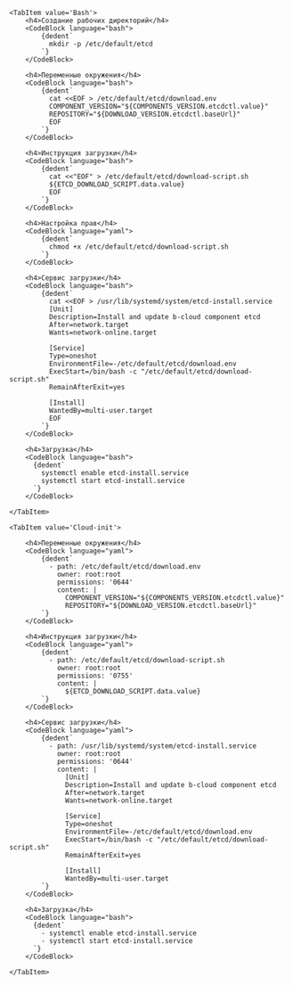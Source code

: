 



<Tabs groupId="install-type">

    <TabItem value='Bash'>
        <h4>Создание рабочих директорий</h4>
        <CodeBlock language="bash">
            {dedent`
              mkdir -p /etc/default/etcd
            `}
        </CodeBlock>

        <h4>Переменные окружения</h4>
        <CodeBlock language="bash">
            {dedent`
              cat <<EOF > /etc/default/etcd/download.env
              COMPONENT_VERSION="${COMPONENTS_VERSION.etcdctl.value}"
              REPOSITORY="${DOWNLOAD_VERSION.etcdctl.baseUrl}"
              EOF
            `}
        </CodeBlock>

        <h4>Инструкция загрузки</h4>
        <CodeBlock language="bash">
            {dedent`
              cat <<"EOF" > /etc/default/etcd/download-script.sh
              ${ETCD_DOWNLOAD_SCRIPT.data.value}
              EOF
            `}
        </CodeBlock>

        <h4>Настройка прав</h4>
        <CodeBlock language="yaml">
            {dedent`
              chmod +x /etc/default/etcd/download-script.sh
            `}
        </CodeBlock>

        <h4>Сервис загрузки</h4>
        <CodeBlock language="bash">
            {dedent`
              cat <<EOF > /usr/lib/systemd/system/etcd-install.service
              [Unit]
              Description=Install and update b-cloud component etcd
              After=network.target
              Wants=network-online.target

              [Service]
              Type=oneshot
              EnvironmentFile=-/etc/default/etcd/download.env
              ExecStart=/bin/bash -c "/etc/default/etcd/download-script.sh"
              RemainAfterExit=yes

              [Install]
              WantedBy=multi-user.target
              EOF
            `}
        </CodeBlock>

        <h4>Загрузка</h4>
        <CodeBlock language="bash">
          {dedent`
            systemctl enable etcd-install.service
            systemctl start etcd-install.service
          `}
        </CodeBlock>

    </TabItem>

    <TabItem value='Cloud-init'>

        <h4>Переменные окружения</h4>
        <CodeBlock language="yaml">
            {dedent`
              - path: /etc/default/etcd/download.env
                owner: root:root
                permissions: '0644'
                content: |
                  COMPONENT_VERSION="${COMPONENTS_VERSION.etcdctl.value}"
                  REPOSITORY="${DOWNLOAD_VERSION.etcdctl.baseUrl}"
            `}
        </CodeBlock>

        <h4>Инструкция загрузки</h4>
        <CodeBlock language="yaml">
            {dedent`
              - path: /etc/default/etcd/download-script.sh
                owner: root:root
                permissions: '0755'
                content: |
                  ${ETCD_DOWNLOAD_SCRIPT.data.value}
            `}
        </CodeBlock>

        <h4>Сервис загрузки</h4>
        <CodeBlock language="yaml">
            {dedent`
              - path: /usr/lib/systemd/system/etcd-install.service
                owner: root:root
                permissions: '0644'
                content: |
                  [Unit]
                  Description=Install and update b-cloud component etcd
                  After=network.target
                  Wants=network-online.target

                  [Service]
                  Type=oneshot
                  EnvironmentFile=-/etc/default/etcd/download.env
                  ExecStart=/bin/bash -c "/etc/default/etcd/download-script.sh"
                  RemainAfterExit=yes

                  [Install]
                  WantedBy=multi-user.target
            `}
        </CodeBlock>

        <h4>Загрузка</h4>
        <CodeBlock language="bash">
          {dedent`
            - systemctl enable etcd-install.service
            - systemctl start etcd-install.service
          `}
        </CodeBlock>

    </TabItem>

</Tabs>
